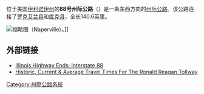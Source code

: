 {{About|位于伊利诺伊州的88号州际公路|位于纽约州，且具有相同编号的州际公路|88号州际公路 (纽约州)}}

{{Infobox US Road
|Name = '''88號州際公路''' <br/> '''Interstate 88''' <br/> [[朗奴·列根|朗奴·列根]]紀念公路<br/>Ronald Reagan Memorial Highway
|Shield = I-88.svg
|Map = File:Ronald-Reagan-Toll-(IL)-map.png
|state={{USA}}[[伊利诺伊州|伊利诺伊州]]
|System=[[州际公路系统|州际公路系统]]
|alternate_name=
|map_notes=I-88 highlighted in red
|maint={{tsl|en|Illinois Department of Transportation|伊利诺伊州運輸部（IDOT）}} 及 <br/>{{tsl|en|Illinois State Toll Highway Authority|伊利诺伊州收費公路管理局 （ISTHA）}}
|established=1987年7月<ref name=mehler_1987>{{cite news |work= [[Chicago_Tribune|Chicago Tribune]] |last=Mehler |first= Neil H. |date=July 6, 1987 |title= Road with Many Names Gets a New One |url= http://articles.chicagotribune.com/1987-07-06/news/8702190229_1_speed-limits-tollway-spokesman-interstate-highway |edition=National |accessdate=February 16, 2008 |page=C3}}</ref>
|length_mi=140.60
|length_ref=<ref name=t2>{{cite web |author=Illinois Technology Transfer Center |url=http://www.dot.state.il.us/gist2/select.html |title=T2 GIS Data |publisher=[[Illinois_Department_of_Transportation|Illinois Department of Transportation]] |accessdate=2007年11月8日 |year=2006 |archive-date=2007年8月10日 |archive-url=https://web.archive.org/web/20070810103329/http://dot.state.il.us/gist2/select.html |dead-url=yes }}</ref>
|direction_a=西
|terminus_a={{Jct|state=IL|I|80|IL|5|IL|92|CKC}} in [[East_Moline,_Illinois|East Moline]]
|junction={{plainlist|
*{{Jct|state=IL|US|30}} in [[Rock_Falls,_Illinois|Rock Falls]]
*{{Jct|state=IL|I|39|US|51}} in [[Rochelle,_Illinois|Rochelle]]
*{{Jct|state=IL|I-Toll|355}} in [[Downers_Grove,_Illinois|Downers Grove]]
*{{Jct|state=IL|I-Toll|294}} in [[Hillside,_Illinois|Hillside]]
}}
|direction_b=東
|terminus_b={{Jct|state=IL|I|290|I-Toll|294|CKC}} in Hillside
|counties=[[羅克艾蘭縣_(伊利諾伊州)|羅克艾蘭縣]]（Rock Island County）<br/>[[懷特塞德縣_(伊利諾伊州)|懷特塞德縣]]（Whiteside County）<br/>[[李縣_(伊利諾伊州)|李縣]]（Lee County）<br/>[[奧格爾縣_(伊利諾伊州)|奧格爾縣]]（Ogle County）<br/>[[迪卡爾布縣_(伊利諾伊州)|迪卡爾布縣]]（DeKalb County）<br/>[[凱恩縣_(伊利諾伊州)|凱恩縣]]（Kane County）<br/>[[杜佩奇縣|杜佩奇縣]]（DuPage County）<br/>[[庫克縣_(伊利諾伊州)|庫克縣]]（Cook County）
|previous_type=IL
|previous_route=84
|next_type=IL
|next_route=89
}}

位于美国[[伊利诺伊州|伊利诺伊州]]的'''88号州际公路'''（{{lang-en|'''Interstate 88'''}}）是一条东西方向的[[州际公路系统|州际公路]]。该公路连接了[[罗克艾兰县_(伊利诺伊州)|罗克艾兰县]]和[[库克县_(伊利诺伊州)|库克县]]，全长140.6英里。

[[File:Ronald_Reagan_Tollway_(Illinois).jpg|缩略图]]（Naperville）。]]

== 外部链接 ==
{{Commons category|Interstate 88 (Illinois)}}
*[https://web.archive.org/web/20121011142849/http://highwayexplorer.com/il_EndsPage.php?id=3088&section=1 Illinois Highway Ends: Interstate 88]
*[http://www.gcmtravelstats.com/Default.aspx?selLinks1=9 Historic, Current & Average Travel Times For The Ronald Reagan Tollway]{{Webarchive|url=https://archive.today/20130102165948/http://www.gcmtravelstats.com/Default.aspx?selLinks1=9 |date=2013-01-02 }}

{{州際公路系統}}

[[Category:州際公路系統|Category:州際公路系統]]